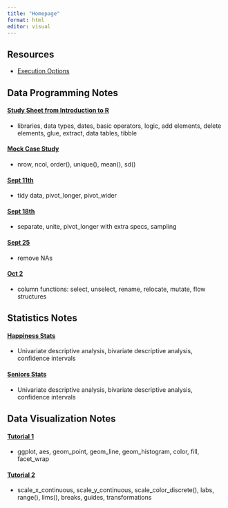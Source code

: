 ```yaml
---
title: "Homepage"
format: html
editor: visual
---
```


## Resources

-   [Execution Options](https://quarto.org/docs/computations/execution-options.html)

## Data Programming Notes

#### [Study Sheet from Introduction to R](https://uc3mamelia.github.io/data_programming_notes/study_sheet.html)

-   libraries, data types, dates, basic operators, logic, add elements, delete elements, glue, extract, data tables, tibble

#### [Mock Case Study](https://uc3mamelia.github.io/data_programming_notes/case_study_mock_task.html)

-   nrow, ncol, order(), unique(), mean(), sd()

#### [Sept 11th](https://uc3mamelia.github.io/data_programming_notes/sept_11_class.html)

-   tidy data, pivot_longer, pivot_wider

#### [Sept 18th](https://uc3mamelia.github.io/data_programming_notes/sept_18_class.html)

-   separate, unite, pivot_longer with extra specs, sampling

#### [Sept 25](https://uc3mamelia.github.io/data_programming_notes/sept_28_class.html)

-   remove NAs

#### [Oct 2](https://uc3mamelia.github.io/data_programming_notes/oct_2_class.html)

-   column functions: select, unselect, rename, relocate, mutate, flow structures

## Statistics Notes

#### [Happiness Stats](https://uc3mamelia.github.io/data_programming_notes/happiness_quarto.html)

-   Univariate descriptive analysis, bivariate descriptive analysis, confidence intervals

#### [Seniors Stats](https://uc3mamelia.github.io/data_programming_notes/seniors.html)

-   Univariate descriptive analysis, bivariate descriptive analysis, confidence intervals

## Data Visualization Notes

#### [Tutorial 1](https://uc3mamelia.github.io/data_programming_notes/dataviz_tutorial1/01-building_graphs_layer_by_layer.html)

-   ggplot, aes, geom_point, geom_line, geom_histogram, color, fill, facet_wrap

#### [Tutorial 2](https://uc3mamelia.github.io/data_programming_notes/data-viz-2.html)

-   scale_x_continuous, scale_y_continuous, scale_color_discrete(), labs, range(), lims(), breaks, guides, transformations
